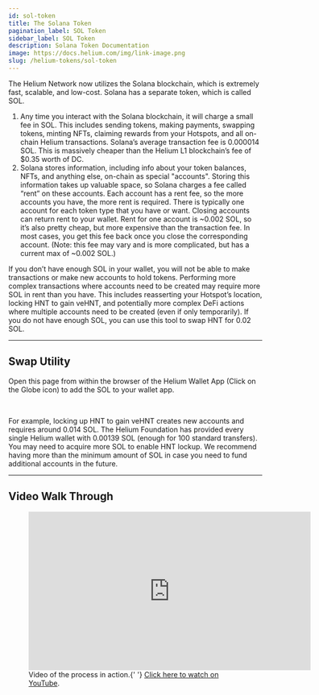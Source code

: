 ```yaml
---
id: sol-token
title: The Solana Token
pagination_label: SOL Token
sidebar_label: SOL Token
description: Solana Token Documentation
image: https://docs.helium.com/img/link-image.png
slug: /helium-tokens/sol-token
---
```


The Helium Network now utilizes the Solana blockchain, which is extremely fast, scalable, and
low-cost. Solana has a separate token, which is called SOL.

1. Any time you interact with the Solana blockchain, it will charge a small fee in SOL. This
   includes sending tokens, making payments, swapping tokens, minting NFTs, claiming rewards from
   your Hotspots, and all on-chain Helium transactions. Solana’s average transaction fee is 0.000014
   SOL. This is massively cheaper than the Helium L1 blockchain’s fee of $0.35 worth of DC.
2. Solana stores information, including info about your token balances, NFTs, and anything else,
   on-chain as special "accounts". Storing this information takes up valuable space, so Solana
   charges a fee called “rent” on these accounts. Each account has a rent fee, so the more accounts
   you have, the more rent is required. There is typically one account for each token type that you
   have or want. Closing accounts can return rent to your wallet. Rent for one account is ~0.002
   SOL, so it’s also pretty cheap, but more expensive than the transaction fee. In most cases, you
   get this fee back once you close the corresponding account. (Note: this fee may vary and is more
   complicated, but has a current max of ~0.002 SOL.)

If you don’t have enough SOL in your wallet, you will not be able to make transactions or make new
accounts to hold tokens. Performing more complex transactions where accounts need to be created may
require more SOL in rent than you have. This includes reasserting your Hotspot’s location, locking
HNT to gain veHNT, and potentially more complex DeFi actions where multiple accounts need to be
created (even if only temporarily). If you do not have enough SOL, you can use this tool to swap HNT
for 0.02 SOL.

---

## Swap Utility

Open this page from within the browser of the Helium Wallet App (Click on the Globe icon) to add the
SOL to your wallet app.


<figure className="screensnippet-wrapper" style={{ padding: '16px' }}>
  <HntToFeeSol />
</figure>
<br />

For example, locking up HNT to gain veHNT creates new accounts and requires around 0.014 SOL. The
Helium Foundation has provided every single Helium wallet with 0.00139 SOL (enough for 100 standard
transfers). You may need to acquire more SOL to enable HNT lockup. We recommend having more than the
minimum amount of SOL in case you need to fund additional accounts in the future.

---

## Video Walk Through

<figure className="screensnippet-wrapper">
  <iframe
    style={{ margin: '10px', borderRadius: '14px' }}
    width="560"
    height="315"
    src="https://www.youtube.com/embed/maxW3cjCrcQ"
    title="YouTube video player"
    frameborder="0"
    allow="accelerometer; autoplay; clipboard-write; encrypted-media; gyroscope; picture-in-picture; web-share"
    allowfullscreen
  ></iframe>
  <figcaption>
    Video of the process in action.{' '}
    <a href="https://www.youtube.com/watch?v=maxW3cjCrcQ">Click here to watch on YouTube</a>.
  </figcaption>
</figure>
